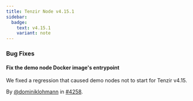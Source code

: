 ```yaml
---
title: Tenzir Node v4.15.1
sidebar:
  badge:
    text: v4.15.1
    variant: note
---
```


### Bug Fixes

#### Fix the demo node Docker image's entrypoint

We fixed a regression that caused demo nodes not to start for Tenzir v4.15.

By [@dominiklohmann](https://github.com/dominiklohmann) in [#4258](https://github.com/tenzir/tenzir/pull/4258).
